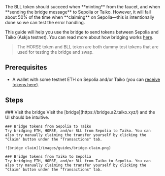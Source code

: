 
<Callout type="warning" emoji="⚠️">
  The BLL token should succeed when **minting** from the faucet, and when **sending the bridge message** to Sepolia or Taiko. However, it will fail about 50% of the time when **claiming** on Sepolia—this is intentionally done so we can test the error handling.
</Callout>


This guide will help you use the bridge to send tokens between Sepolia and Taiko (Askja testnet). You can read more about how bridging works [here](/docs/concepts/bridging/cross-chain-messaging).

> The HORSE token and BLL token are both dummy test tokens that are used for testing the bridge and swap.

## Prerequisites

- A wallet with some testnet ETH on Sepolia and/or Taiko (you can [receive tokens here](/docs/guides/receive-tokens)).

## Steps

<Steps>
    ### Visit the bridge
    Visit the [bridge](https://bridge.a2.taiko.xyz/) and the UI should be intuitive.

    ### Bridge tokens from Sepolia to Taiko
    Try bridging ETH, HORSE, and/or BLL from Sepolia to Taiko. You can also try manually claiming the transfer yourself by clicking the "Claim" button under the "Transactions" tab.

    ![bridge claim](/images/guides/bridge-claim.png)

    ### Bridge tokens from Taiko to Sepolia
    Try bridging ETH, HORSE, and/or BLL from Taiko to Sepolia. You can also try manually claiming the transfer yourself by clicking the "Claim" button under the "Transactions" tab.
</Steps>
